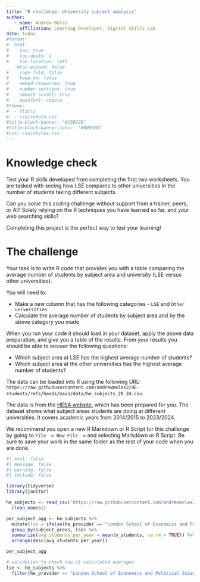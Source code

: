 ```yaml
---
title: "R challenge: University subject analysis"
author:
   - name: Andrew Moles
     affiliation: Learning Developer, Digital Skills Lab
date: today
#format:
#  html:
#    toc: true
#    toc-depth: 4
#    toc-location: left
    #toc-expand: false
#    code-fold: false
#    keep-md: false
#    embed-resources: true
#    number-sections: true
#    smooth-scroll: true
#    mainfont: roboto
#theme: 
#  - flatly
#  - css/roboto.css
#title-block-banner: "#15BC9B"
#title-block-banner-color: "#000508"
#css: css/styles.css
---
```


# Knowledge check

Test your R skills developed from completing the first two worksheets. You are tasked with seeing how LSE compares to other universities in the number of students taking different subjects. 

Can you solve this coding challenge without support from a trainer, peers, or AI? Solely relying on the R techniques you have learned so far, and your web searching skills?

Completing this project is the perfect way to test your learning!

# The challenge

Your task is to write R code that provides you with a table comparing the average number of students by subject area and university (LSE versus other universities). 

You will need to: 

- Make a new column that has the following categories - `LSE` and `Other universities`
- Calculate the average number of students by subject area and by the above category you made

When you run your code it should load in your dataset, apply the above data preparation, and give you a table of the results. From your results you should be able to answer the following questions:

- Which subject area at LSE has the highest average number of students?   
- Which subject area at the other universities has the highest average number of students?

The data can be loaded into R using the following URL: `https://raw.githubusercontent.com/andrewmoles2/HE-students/refs/heads/main/data/he_subjects_20_24.csv`. 

The data is from the [HESA website](https://www.hesa.ac.uk/data-and-analysis/students){target='_blank'}, which has been prepared for you. The dataset shows what subject areas students are doing at different universities. It covers academic years from 2014/2015 to 2023/2024.

We recommend you open a new R Markdown or R Script for this challenge by going to `File -> New File ->` and selecting Markdown or R Script. Be sure to save your work in the same folder as the rest of your code when you are done. 


```r
#| eval: false
#| message: false
#| warning: false
#| include: false

library(tidyverse)
library(janitor)

he_subjects <- read_csv('https://raw.githubusercontent.com/andrewmoles2/HE-students/refs/heads/main/data/he_subjects_20_24.csv') %>%
  clean_names()

per_subject_agg <- he_subjects %>%
  mutate(lse = ifelse(he_provider == "London School of Economics and Political Science", "LSE", "Other universities")) %>%
  group_by(subject_areas, lse) %>%
  summarise(avg_students_per_year = mean(n_students, na.rm = TRUE)) %>%
  arrange(desc(avg_students_per_year))

per_subject_agg

# validation to check how it calculated averages
lse <- he_subjects %>%
  filter(he_provider == "London School of Economics and Political Science")
```

